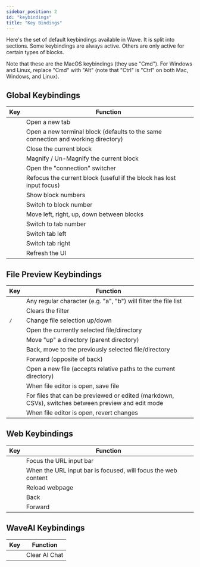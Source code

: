```yaml
---
sidebar_position: 2
id: "keybindings"
title: "Key Bindings"
---
```



<PlatformProvider>

Here's the set of default keybindings available in Wave. It is split into sections.
Some keybindings are always active. Others are only active for certain types of blocks.

Note that these are the MacOS keybindings (they use "Cmd"). For Windows and Linux,
replace "Cmd" with "Alt" (note that "Ctrl" is "Ctrl" on both Mac, Windows, and Linux).

## Global Keybindings

<PlatformSelectorButton />
<div style={{ marginBottom: 20 }}></div>

| Key                          | Function                                                                          |
| ---------------------------- | --------------------------------------------------------------------------------- |
| <Kbd k="Cmd:t"/>             | Open a new tab                                                                    |
| <Kbd k="Cmd:n"/>             | Open a new terminal block (defaults to the same connection and working directory) |
| <Kbd k="Cmd:w"/>             | Close the current block                                                           |
| <Kbd k="Cmd:m"/>             | Magnify / Un-Magnify the current block                                            |
| <Kbd k="Cmd:g"/>             | Open the "connection" switcher                                                    |
| <Kbd k="Cmd:i"/>             | Refocus the current block (useful if the block has lost input focus)              |
| <Kbd k="Ctrl:Shift"/>        | Show block numbers                                                                |
| <Kbd k="Ctrl:Shift:1-9"/>    | Switch to block number                                                            |
| <Kbd k="Ctrl:Shift:Arrows"/> | Move left, right, up, down between blocks                                         |
| <Kbd k="Cmd:1-9"/>           | Switch to tab number                                                              |
| <Kbd k="Cmd:["/>             | Switch tab left                                                                   |
| <Kbd k="Cmd:]"/>             | Switch tab right                                                                  |
| <Kbd k="Cmd:Shift:r"/>       | Refresh the UI                                                                    |

## File Preview Keybindings

| Key                                       | Function                                                                                           |
| ----------------------------------------- | -------------------------------------------------------------------------------------------------- |
| <Kbd k="[text]"/>                         | Any regular character (e.g. "a", "b") will filter the file list                                    |
| <Kbd k="Escape"/>                         | Clears the filter                                                                                  |
| <Kbd k="ArrowUp"/> / <Kbd k="ArrowDown"/> | Change file selection up/down                                                                      |
| <Kbd k="Enter"/>                          | Open the currently selected file/directory                                                         |
| <Kbd k="Cmd:ArrowUp"/>                    | Move "up" a directory (parent directory)                                                           |
| <Kbd k="Cmd:ArrowLeft"/>                  | Back, move to the previously selected file/directory                                               |
| <Kbd k="Cmd:ArrowRight"/>                 | Forward (opposite of back)                                                                         |
| <Kbd k="Cmd:o"/>                          | Open a new file (accepts relative paths to the current directory)                                  |
| <Kbd k="Cmd:s"/>                          | When file editor is open, save file                                                                |
| <Kbd k="Cmd:e"/>                          | For files that can be previewed or edited (markdown, CSVs), switches between preview and edit mode |
| <Kbd k="Cmd:r"/>                          | When file editor is open, revert changes                                                           |

## Web Keybindings

| Key                       | Function                                                      |
| ------------------------- | ------------------------------------------------------------- |
| <Kbd k="Cmd:l"/>          | Focus the URL input bar                                       |
| <Kbd k="Escape"/>         | When the URL input bar is focused, will focus the web content |
| <Kbd k="Cmd:r"/>          | Reload webpage                                                |
| <Kbd k="Cmd:ArrowLeft"/>  | Back                                                          |
| <Kbd k="Cmd:ArrowRight"/> | Forward                                                       |

## WaveAI Keybindings

| Key              | Function      |
| ---------------- | ------------- |
| <Kbd k="Cmd:l"/> | Clear AI Chat |

</PlatformProvider>
